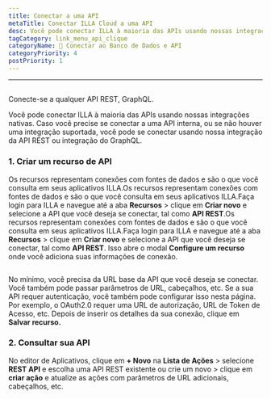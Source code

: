 ```yaml
---
title: Conectar a uma API
metaTitle: Conectar ILLA Cloud a uma API
desc: Você pode conectar ILLA à maioria das APIs usando nossas integrações nativas. ILLA pode se conectar a qualquer API REST, GraphQL
tagCategory: link_menu_api_clique
categoryName: 📲 Conectar ao Banco de Dados e API
categoryPriority: 4
postPriority: 1
---
```


* * *

## <h2 hidden>Conectar-se a uma API</h2>

Conecte-se a qualquer API REST, GraphQL.

Você pode conectar ILLA à maioria das APIs usando nossas integrações nativas. Caso você precise se conectar a uma API interna, ou se não houver uma integração suportada, você pode se conectar usando nossa integração da API REST ou integração do GraphQL.

### 1.  Criar um recurso de API

Os recursos representam conexões com fontes de dados e são o que você consulta em seus aplicativos ILLA.Os recursos representam conexões com fontes de dados e são o que você consulta em seus aplicativos ILLA.Faça login para ILLA e navegue até a aba **Recursos** > clique em **Criar novo** e selecione a API que você deseja se conectar, tal como **API REST**.Os recursos representam conexões com fontes de dados e são o que você consulta em seus aplicativos ILLA.Faça login para ILLA e navegue até a aba **Recursos** > clique em **Criar novo** e selecione a API que você deseja se conectar, tal como **API REST**. Isso abre o modal **Configure um recurso** onde você adiciona suas informações de conexão.

<img
  src='https://cdn.illacloud.com/official-website/img/docs/connect/connect-api/config.png'
  alt=""
/>

No mínimo, você precisa da URL base da API que você deseja se conectar. Você também pode passar parâmetros de URL, cabeçalhos, etc. Se a sua API requer autenticação, você também pode configurar isso nesta página. Por exemplo, o OAuth2.0 requer uma URL de autorização, URL de Token de Acesso, etc. Depois de inserir os detalhes da sua conexão, clique em **Salvar recurso.**

### 2.  Consultar sua API

No editor de Aplicativos, clique em **+ Novo** na **Lista de Ações** > selecione **REST API** e escolha uma API REST existente ou crie um novo > clique em **criar ação** e atualize as ações com parâmetros de URL adicionais, cabeçalhos, etc.

<img
  src='https://cdn.illacloud.com/official-website/img/docs/connect/connect-api/action.png'
  alt=""
/>
